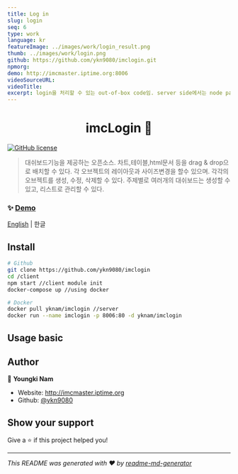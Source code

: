 ```yaml
---
title: Log in
slug: login
seq: 6
type: work
language: kr
featureImage: ../images/work/login_result.png
thumb: ../images/work/login.png
github: https://github.com/ykn9080/imclogin.git
npmorg:
demo: http://imcmaster.iptime.org:8006
videoSourceURL:
videoTitle:
excerpt: login을 처리할 수 있는 out-of-box code임. server side에서는 node passport를 활용하여 로칼뿐 아니라,google,facebook,githug 등 다양한 전략을 수행한다chart,table,html문서등의 요소를 drag and drop으로 화면에 배치할 수 있다. 주제와 목적에 따라 복수의 dashboard를 생성하여 리스트로 관리한다.
---
```


<h1 align="center">imcLogin 👋</h1>

[![GitHub license](https://img.shields.io/badge/license-MIT-blue.svg)](https://github.com/ykn9080/imcDashboard/LICENSE)

> 대쉬보드기능을 제공하는 오픈소스. 차트,테이블,html문서 등을 drag & drop으로 배치할 수 있다. 각 오브젝트의 레이아웃과 사이즈변경을 할수 있으며. 각각의 오브젝트를 생성, 수정, 삭제할 수 있다.
> 주제별로 여러개의 대쉬보드는 생성할 수 있고, 리스트로 관리할 수 있다.

### ✨ [Demo](http://imcmaster.iptime.org:8006)

[English](./README.md) | 한글

## Install

```sh
# Github
git clone https://github.com/ykn9080/imclogin
cd /client
npm start //client module init
docker-compose up //using docker

# Docker
docker pull yknam/imclogin //server
docker run --name imclogin -p 8006:80 -d yknam/imclogin
```

## Usage basic

## Author

👤 **Youngki Nam**

- Website: http://imcmaster.iptime.org
- Github: [@ykn9080](https://github.com/ykn9080)

## Show your support

Give a ⭐️ if this project helped you!

---

_This README was generated with ❤️ by [readme-md-generator](https://github.com/kefranabg/readme-md-generator)_
